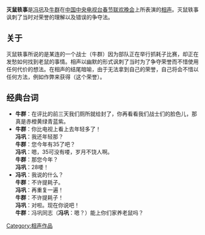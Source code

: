{{unreferenced|time=2015-12-09T16:52:34+00:00}}
'''灭鼠轶事'''是[[冯巩|冯巩]]及[[牛群|牛群]]在[[中国中央电视台春节联欢晚会|中国中央电视台春节联欢晚会]]上所表演的[[相声|相声]]。灭鼠轶事讽刺了当时对荣誉的理解以及错误的争夺法。

== 关于 ==
灭鼠轶事所说的是某连的一个战士（牛群）因为部队正在举行抓耗子比赛，却正在发愁如何找到老鼠的事情。相声以幽默的形式讽刺了当时为了争夺荣誉而不惜使用任何代价的想法。在相声的结尾暗喻，由于无法拿到自己的荣誉，自己将会不惜以任何方法，例如作弊来获得（这个荣誉）。

== 经典台词 ==
*'''牛群'''：在评比的前三天我们厕所就给封了，你再看看我们战士们的脸色儿，那真是赤橙黄绿青蓝紫。
*'''牛群'''：你比电视上看上去年轻多了！ <br/>'''冯巩'''：我还年轻那？ <br/>'''牛群'''：您今年有35了吧？ <br/>'''冯巩'''：嗯，35可没有喽，岁月不饶人啊。<br/>'''牛群'''：那您今年？<br/>'''冯巩'''：28喽！
*'''冯巩'''：我说的什么？<br/> '''牛群'''：不许提耗子。<br/>'''冯巩'''：再重复一遍！ <br/>'''牛群'''：不许提耗子！<br/>'''冯巩'''：对啦。现在你说吧！<br/> '''牛群'''：冯巩同志（'''冯巩'''：嗯？）能上你们家养老鼠吗？

[[Category:相声作品|Category:相声作品]]